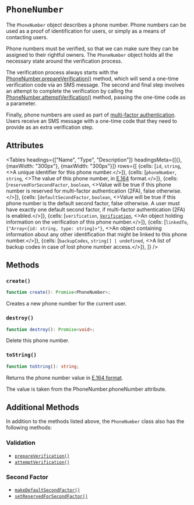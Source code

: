 
# `PhoneNumber`

The `PhoneNumber` object describes a phone number. Phone numbers can be used as a proof of identification for users, or simply as a means of contacting users.

Phone numbers must be verified, so that we can make sure they can be assigned to their rightful owners. The `PhoneNumber` object holds all the necessary state around the verification process.

The verification process always starts with the [PhoneNumber.prepareVerification()](https://clerk.com/docs/reference/clerkjs/phonenumber#prepare-verification) method, which will send a one-time verification code via an SMS message. The second and final step involves an attempt to complete the verification by calling the [PhoneNumber.attemptVerification()](https://clerk.com/docs/reference/clerkjs/phonenumber#attempt-verification) method, passing the one-time code as a parameter.

Finally, phone numbers are used as part of [multi-factor authentication](https://clerk.com/docs/authentication/custom-flows/multifactor). Users receive an SMS message with a one-time code that they need to provide as an extra verification step.

## Attributes

<Tables
  headings={["Name", "Type", "Description"]}
  headingsMeta={[{}, {maxWidth: "300px"}, {maxWidth: "300px"}]}
  rows={[
{cells: [<code>id</code>, <code>string</code>, <>A unique identifier for this phone number.</>]},
{cells: [<code>phoneNumber</code>, <code>string</code>, <>The value of this phone number, in <a href="https://en.wikipedia.org/wiki/E.164" target="_blank" rel="noopener">E.164</a> format.</>]},
{cells: [<code>reservedForSecondFactor</code>, <code>boolean</code>, <>Value will be true if this phone number is reserved for multi-factor authentication (2FA), false otherwise.</>]},
{cells: [<code>defaultSecondFactor</code>, <code>boolean</code>, <>Value will be true if this phone number is the default second factor, false otherwise. A user must have exactly one default second factor, if multi-factor authentication (2FA) is enabled.</>]},
{cells: [<code>verification</code>, <a href="/reference-js/verification"><code>Verification</code></a>, <>An object holding information on the verification of this phone number.</>]},
{cells: [<code>linkedTo</code>, <code>{"Array<{id: string, type: string}>"}</code>, <>An object containing information about any other identification that might be linked to this phone number.</>]},
{cells: [<code>backupCodes</code>, <code>string[] | undefined</code>, <>A list of backup codes in case of lost phone number access.</>]},
  ]}
/>

## Methods

### `create()`

```typescript
function create(): Promise<PhoneNumber>;
```

Creates a new phone number for the current user.

### `destroy()`

```typescript
function destroy(): Promise<void>;
```

Delete this phone number.

### `toString()`

```typescript
function toString(): string;
```

Returns the phone number value in [E.164 format](https://en.wikipedia.org/wiki/E.164).

The value is taken from the PhoneNumber.phoneNumber attribute.

## Additional Methods

In addition to the methods listed above, the `PhoneNumber` class also has the following methods:

### Validation

*   [`prepareVerification()`](/docs/references/javascript/phone-number/verification#prepareverification)
*   [`attemptVerification()`](/docs/references/javascript/phone-number/verification#attemptverification)

### Second Factor

*   [`makeDefaultSecondFactor()`](/docs/references/javascript/phone-number/second-factor#makedefaultsecondfactor)
*   [`setReservedForSecondFactor()`](/docs/references/javascript/phone-number/second-factor#setreservedforsecondfactor)
